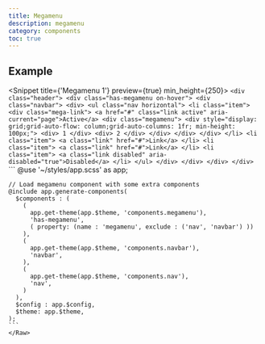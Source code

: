 ```yaml
---
title: Megamenu
description: megamenu
category: components
toc: true
---
```



## Example

<Snippet title={'Megamenu 1'} preview={true} min_height={250}>
  <Fragment slot="html">
    <Raw file={file} line_start={16} line_end={49}>
    ```
    <div class="header">
      <div class="has-megamenu on-hover">
        <div class="navbar">
          <div>
            <ul class="nav horizontal">
              <li class="item">
                <div class="mega-link">
                  <a href="#" class="link active" aria-current="page">Active</a>
                  <div class="megamenu">
                    <div style="display: grid;grid-auto-flow: column;grid-auto-columns: 1fr; min-height: 100px;">
                      <div>
                        1
                      </div>
                      <div>
                        2
                      </div>
                    </div>
                  </div>
                </div>
              </li>
              <li class="item">
                <a class="link" href="#">Link</a>
              </li>
              <li class="item">
                <a class="link" href="#">Link</a>
              </li>
              <li class="item">
                <a class="link disabled" aria-disabled="true">Disabled</a>
              </li>
            </ul>
          </div>
        </div>
      </div>
    </div>
    ```
    </Raw>
  </Fragment>
  <Fragment slot="scss">
    <Raw file={file} line_start={56} line_end={77}>
    ```
    @use '~/styles/app.scss' as app;

    // Load megamenu component with some extra components
    @include app.generate-components(
      $components : (
        (
          app.get-theme(app.$theme, 'components.megamenu'),
          'has-megamenu',
          ( property: (name : 'megamenu', exclude : ('nav', 'navbar') ))
        ),
        (
          app.get-theme(app.$theme, 'components.navbar'),
          'navbar',
        ),
        (
          app.get-theme(app.$theme, 'components.nav'),
          'nav',
        )
      ),
      $config : app.$config,
      $theme: app.$theme,
    );
    ```
    </Raw>
  </Fragment>
</Snippet>